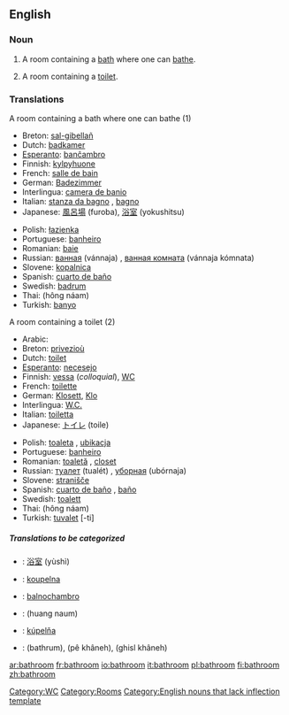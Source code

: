 ==English==

===Noun===
{{en-noun}}

# A room containing a [[bath]] where one can [[bathe]].
# {{italbrac|chiefly North American}} A room containing a [[toilet]].

===Translations===
;A room containing a bath where one can bathe (1)
{{top}}
*Breton: [[sal-gibellañ]] {{f}}
*Dutch: [[badkamer]] {{f}}
*[[Esperanto]]: [[banĉambro]]
*Finnish: [[kylpyhuone]]
*French: [[salle de bain]] {{f}}
*German: [[Badezimmer]]
*Interlingua: [[camera de banio]]
*Italian: [[stanza da bagno]] {{f}}, [[bagno]] {{m}}
*Japanese: [[風呂場]] (furoba), [[浴室]] (yokushitsu)
{{mid}}
*Polish: [[łazienka]] {{f}}
*Portuguese: [[banheiro]] {{m}}
*Romanian: [[baie]] {{f}}
*Russian: [[ванная]] (vánnaja) {{f}}, [[ванная комната]] (vánnaja kómnata) {{f}}
*Slovene: [[kopalnica]] {{f}}
*Spanish: [[cuarto de baño]] {{m}}
*Swedish: [[badrum]] {{n}}
*Thai: {{THchar|[[ห้องน้ำ]]}} (hông náam)
*Turkish: [[banyo]]
{{bottom}}

;A room containing a toilet (2)
{{top}}
*Arabic: {{ARchar|[[مرحاض]]}} {{Unicode|(merħá:ɖ)}} {{m}}
*Breton: [[privezioù]] {{p}}
*Dutch: [[toilet]] {{n}}
*[[Esperanto]]: [[necesejo]]
*Finnish: [[vessa]] (''colloquial''), [[WC]]
*French: [[toilette]] {{f}}
*German: [[Klosett]], [[Klo]]
*Interlingua: [[W.C.]]
*Italian: [[toiletta]] {{f}}
*Japanese: [[トイレ]] (toile)
{{mid}}
*Polish: [[toaleta]] {{f}}, [[ubikacja]] {{f}}
*Portuguese: [[banheiro]] {{m}}
*Romanian: [[toaletă]] {{f}}, [[closet]] {{n}}
*Russian: [[туалет]] (tualét) {{m}}, [[уборная]] (ubórnaja) {{f}}
*Slovene: [[stranišče]] {{n}}
*Spanish: [[cuarto de baño]] {{m}}, [[baño]] {{m}}
*Swedish: [[toalett]] {{c}}
*Thai: {{THchar|[[ห้องน้ำ]]}} (hông náam)
*Turkish: [[tuvalet]] [-ti]
{{bottom}}

=====Translations to be categorized=====
{{checktrans}}
{{top}}
*{{ttbc|Chinese}}: [[浴室]] (yùshì)
*{{ttbc|Czech}}: [[koupelna]] {{f}}
*{{ttbc|Ido}}: [[balnochambro]]
{{mid}}
*{{ttbc|Lao}}: (huang naum)
*{{ttbc|Slovak}}: [[kúpelňa]] {{f}}
*{{ttbc|Urdu}}: {{URchar|[[باٹھروم]]}} (bathrum), {{URchar|[[پا خانه]]}} (pê khâneh), {{URchar|[[غسل خانه]]}} (ghisl khâneh)
{{bottom}}

[[Category:WC]]
[[Category:Rooms]]
[[Category:English nouns that lack inflection template]]

[[ar:bathroom]]
[[fr:bathroom]]
[[io:bathroom]]
[[it:bathroom]]
[[pl:bathroom]]
[[fi:bathroom]]
[[zh:bathroom]]